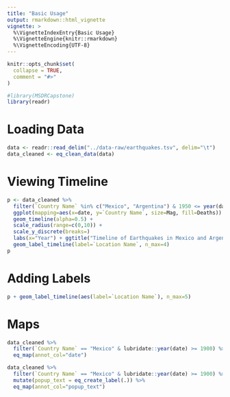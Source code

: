```yaml
---
title: "Basic Usage"
output: rmarkdown::html_vignette
vignette: >
  %\VignetteIndexEntry{Basic Usage}
  %\VignetteEngine{knitr::rmarkdown}
  %\VignetteEncoding{UTF-8}
---
```


```r
knitr::opts_chunk$set(
  collapse = TRUE,
  comment = "#>"
)
```

```r
#library(MSDRCapstone)
library(readr)
```


# Loading Data

```r
data <- readr::read_delim("../data-raw/earthquakes.tsv", delim="\t")
data_cleaned <- eq_clean_data(data)
```

# Viewing Timeline

```r
p <- data_cleaned %>%
  filter(`Country Name` %in% c("Mexico", "Argentina") & 1950 <= year(date) & year(date) <= 2022) %>%
  ggplot(mapping=aes(x=date, y=`Country Name`, size=Mag, fill=Deaths)) + 
  geom_timeline(alpha=0.5) + 
  scale_radius(range=c(0,10)) +
  scale_y_discrete(breaks=)
  labs(x="Year") + ggtitle("Timeline of Earthquakes in Mexico and Argentina") + 
  geom_label_timeline(label=`Location Name`, n_max=4)
p
```

# Adding Labels

```r
p + geom_label_timeline(aes(label=`Location Name`), n_max=5)

```

# Maps

```r
data_cleaned %>%
  filter(`Country Name` == "Mexico" & lubridate::year(date) >= 1900) %>%
  eq_map(annot_col="date")

```


```r
data_cleaned %>%
  filter(`Country Name` == "Mexico" & lubridate::year(date) >= 1900) %>%
  mutate(popup_text = eq_create_label(.)) %>%
  eq_map(annot_col="popup_text")


```





